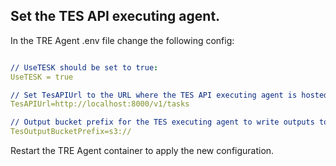 
## Set the TES API executing agent.
In the TRE Agent .env file change the following config:

```yaml copy filename=".env"

// UseTESK should be set to true:
UseTESK = true 

// Set TesAPIUrl to the URL where the TES API executing agent is hosted. e.g Funnel or TES-K:
TesAPIUrl=http://localhost:8000/v1/tasks 

// Output bucket prefix for the TES executing agent to write outputs to, default is s3 bucket prefix:
TesOutputBucketPrefix=s3:// 
```

<Callout type="info">
Restart the TRE Agent container to apply the new configuration.
</Callout>
